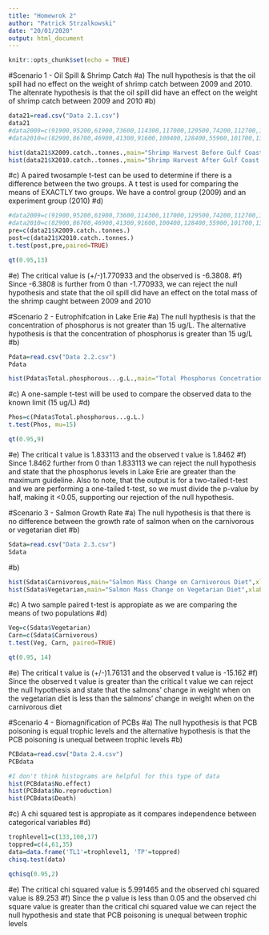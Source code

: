 ---
title: "Homewrok 2"
author: "Patrick Strzalkowski"
date: "20/01/2020"
output: html_document
---

```{r setup, include=FALSE}
knitr::opts_chunk$set(echo = TRUE)
```
#Scenario 1 - Oil Spill & Shrimp Catch
#a) The null hypothesis is that the oil spill had no effect on the weight of shrimp catch between 2009 and 2010. The altenrate hypothesis is that the oil spill did have an effect on the weight of shrimp catch between 2009 and 2010
#b)
```{r}

data21=read.csv("Data 2.1.csv")
data21
#data2009=c(91900,95200,61900,73600,114300,117000,129500,74200,112700,152100,90700,89400,127500,142200)
#data2010=c(82900,86700,46900,41300,91600,100400,128400,55900,101700,139100,79300,76100,114100,139800)
```
```{r}
hist(data21$X2009.catch..tonnes.,main="Shrimp Harvest Before Gulf Coast Oil Spill",xlab="Catch (tonnes)",ylab="Frequency")
hist(data21$X2010.catch..tonnes.,main="Shrimp Harvest After Gulf Coast Oil Spill",xlab="Catch (tonnes)",ylab="Frequency")
```
#c) A paired twosample t-test can be used to determine if there is a difference between the two groups. A t test is used for comparing the means of EXACTLY two groups. We have a control group (2009) and an experiment group (2010)
#d)
```{r}
#data2009=c(91900,95200,61900,73600,114300,117000,129500,74200,112700,152100,90700,89400,127500,142200)
#data2010=c(82900,86700,46900,41300,91600,100400,128400,55900,101700,139100,79300,76100,114100,139800)
pre=c(data21$X2009.catch..tonnes.)
post=c(data21$X2010.catch..tonnes.)
t.test(post,pre,paired=TRUE)
```
```{r}
qt(0.95,13)

```
#e) The critical value is (+/-)1.770933 and the observed is -6.3808. 
#f) Since -6.3808 is further from 0 than -1.770933, we can reject the null hypothesis and state that the oil spill did have an effect on the total mass of the shrimp caught between 2009 and 2010

#Scenario 2 - Eutrophifcation in Lake Erie
#a) The null hypthesis is that the concentration of phosphorus is not greater than 15 ug/L. The alternative hypothesis is that the concentration of phosphorus is greater than 15 ug/L
#b)
```{r}
Pdata=read.csv("Data 2.2.csv")
Pdata
```
```{r}
hist(Pdata$Total.phosphorous...g.L.,main="Total Phosphorus Concetrations in Lake Erie",xlab="Concentration (ug/L)",ylab="Frequency")
```
#c) A one-sample t-test will be used to compare the observed data to the known limit (15 ug/L)
#d)
```{r}
Phos=c(Pdata$Total.phosphorous...g.L.)
t.test(Phos, mu=15)
```
```{r}
qt(0.95,9)
```
#e) The critical t value is 1.833113 and the observed t value is 1.8462
#f) Since 1.8462 further from 0 than 1.833113 we can reject the null hypothesis and state that the phosphorus levels in Lake Erie are greater than the maximum guideline. Also to note, that the output is for a two-tailed t-test and we are performing a one-tailed t-test, so we must divide the p-value by half, making it <0.05, supporting our rejection of the null hypothesis.

#Scenario 3 - Salmon Growth Rate
#a) The null hypothesis is that there is no difference between the growth rate of salmon when on the carnivorous or vegetarian diet
#b)
```{r}
Sdata=read.csv("Data 2.3.csv")
Sdata
```
#b)
```{r}
hist(Sdata$Carnivorous,main="Salmon Mass Change on Carnivorous Diet",xlab="% Daily Wight Change",ylab="Frequency")
hist(Sdata$Vegetarian,main="Salmon Mass Change on Vegetarian Diet",xlab="% Daily Wight Change",ylab="Frequency")
```

#c) A two sample paired t-test is appropiate as we are comparing the means of two populations
#d)
```{r}
Veg=c(Sdata$Vegetarian)
Carn=c(Sdata$Carnivorous)
t.test(Veg, Carn, paired=TRUE)
```
```{r}
qt(0.95, 14)
```
#e) The critical t value is (+/-)1.76131 and the observed t value is -15.162
#f) Since the observed t value is greater than the critical t value we can reject the null hypothesis and state that the salmons' change in weight when on the vegetarian diet is less than the salmons' change in weight when on the carnivorous diet

#Scenario 4 - Biomagnification of PCBs
#a) The null hypothesis is that PCB poisoning is equal trophic levels and the alternative hypothesis is that the PCB poisoning is unequal between trophic levels
#b)
```{r}
PCBdata=read.csv("Data 2.4.csv")
PCBdata
```
```{r}
#I don't think histograms are helpful for this type of data
hist(PCBdata$No.effect)
hist(PCBdata$No.reproduction)
hist(PCBdata$Death)
```

#c) A chi squared test is appropiate as it compares independence between categorical variables
#d)
```{r}
trophlevel1=c(133,100,17)
toppred=c(4,61,35)
data=data.frame('TL1'=trophlevel1, 'TP'=toppred)
chisq.test(data)
```
```{r}
qchisq(0.95,2)
```
#e) The critical chi squared value is 5.991465 and the observed chi squared value is 89.253
#f) Since the p value is less than 0.05 and the observed chi square value is greater than the critical chi squared value we can reject the null hypothesis and state that PCB poisoning is unequal between trophic levels


